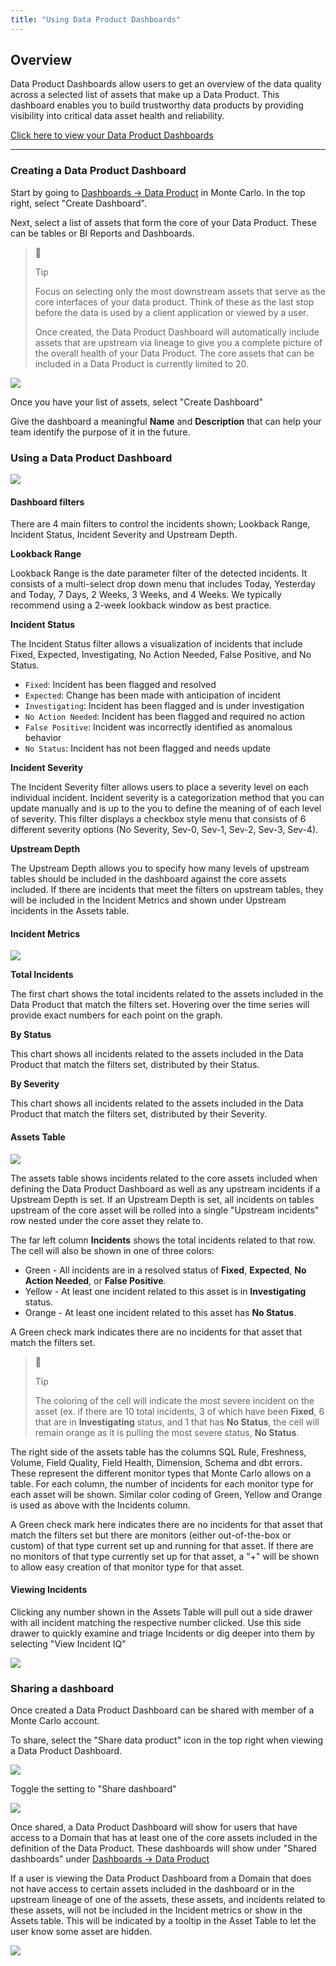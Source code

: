 ```yaml
---
title: "Using Data Product Dashboards"
---
```


## Overview

Data Product Dashboards allow users to get an overview of the data quality across a selected list of assets that make up a Data Product. This dashboard enables you to build trustworthy data products by providing visibility into critical data asset health and reliability.

[Click here to view your Data Product Dashboards ](https://getmontecarlo.com/dashboard/data-product)

---

### Creating a Data Product Dashboard

Start by going to [Dashboards -> Data Product](https://getmontecarlo.com/dashboard/data-product) in Monte Carlo. In the top right, select "Create Dashboard". 

Next, select a list of assets that form the core of your Data Product. These can be tables or BI Reports and Dashboards. 

> 📘
> 
> Tip
> 
> Focus on selecting only the most downstream assets that serve as the core interfaces of your data product. Think of these as the last stop before the data is used by a client application or viewed by a user. 
> 
> Once created, the Data Product Dashboard will automatically include assets that are upstream via lineage to give you a complete picture of the overall health of your Data Product. The core assets that can be included in a Data Product is currently limited to 20.

![](/images/a2a1c22-image.png) 

Once you have your list of assets, select "Create Dashboard"

Give the dashboard a meaningful **Name** and **Description** that can help your team identify the purpose of it in the future. 

### Using a Data Product Dashboard

![](/images/32871ff-screencapture-getmontecarlo-dashboard-data-product-5f6bd101-5483-4344-9687-3c4f0bcf89b8-2023-07-31-20_14_11.png) 

#### Dashboard filters

There are 4 main filters to control the incidents shown; Lookback Range, Incident Status, Incident Severity and Upstream Depth.

**Lookback Range**

Lookback Range is the date parameter filter of the detected incidents. It consists of a multi-select drop down menu that includes Today, Yesterday and Today, 7 Days, 2 Weeks, 3 Weeks, and 4 Weeks. We typically recommend using a 2-week lookback window as best practice.

**Incident Status**

The Incident Status filter allows a visualization of incidents that include Fixed, Expected, Investigating, No Action Needed, False Positive, and No Status. 

* `Fixed`: Incident has been flagged and resolved
* `Expected`: Change has been made with anticipation of incident
* `Investigating`: Incident has been flagged and is under investigation
* `No Action Needed`: Incident has been flagged and required no action
* `False Positive`: Incident was incorrectly identified as anomalous behavior
* `No Status`: Incident has not been flagged and needs update

**Incident Severity**

The Incident Severity filter allows users to place a severity level on each individual incident. Incident severity is a categorization method that you can update manually and is up to the you to define the meaning of of each level of severity. This filter displays a checkbox style menu that consists of 6 different severity options (No Severity, Sev-0, Sev-1, Sev-2, Sev-3, Sev-4).

**Upstream Depth**

The Upstream Depth allows you to specify how many levels of upstream tables should be included in the dashboard against the core assets included. If there are incidents that meet the filters on upstream tables, they will be included in the Incident Metrics and shown under Upstream incidents in the Assets table. 

#### Incident Metrics

![](/images/4c2e4f2-image.png) 

**Total Incidents**

The first chart shows the total incidents related to the assets included in the Data Product that match the filters set. Hovering over the time series will provide exact numbers for each point on the graph. 

**By Status**

This chart shows all incidents related to the assets included in the Data Product that match the filters set, distributed by their Status. 

**By Severity**

This chart shows all incidents related to the assets included in the Data Product that match the filters set, distributed by their Severity.

#### Assets Table

![](/images/627a28e-image.png)

The assets table shows incidents related to the core assets included when defining the Data Product Dashboard as well as any upstream incidents if a Upstream Depth is set. If an Upstream Depth is set, all incidents on tables upstream of the core asset will be rolled into a single "Upstream incidents" row nested under the core asset they relate to. 

The far left column **Incidents** shows the total incidents related to that row. The cell will also be shown in one of three colors:

* Green - All incidents are in a resolved status of **Fixed**, **Expected**, **No Action Needed**, or **False Positive**.
* Yellow - At least one incident related to this asset is in **Investigating** status.
* Orange - At least one incident related to this asset has **No Status**.

A Green check mark indicates there are no incidents for that asset that match the filters set. 

> 📘
> 
> Tip
> 
> The coloring of the cell will indicate the most severe incident on the asset (ex. if there are 10 total incidents, 3 of which have been **Fixed**, 6 that are in **Investigating** status, and 1 that has **No Status**, the cell will remain orange as it is pulling the most severe status, **No Status**.

The right side of the assets table has the columns SQL Rule, Freshness, Volume, Field Quality, Field Health, Dimension, Schema and dbt errors. These represent the different monitor types that Monte Carlo allows on a table. For each column, the number of incidents for each monitor type for each asset will be shown. Similar color coding of Green, Yellow and Orange is used as above with the Incidents column. 

A Green check mark here indicates there are no incidents for that asset that match the filters set but there are monitors (either out-of-the-box or custom) of that type current set up and running for that asset. If there are no monitors of that type currently set up for that asset, a "+" will be shown to allow easy creation of that monitor type for that asset. 

#### Viewing Incidents

Clicking any number shown in the Assets Table will pull out a side drawer with all incident matching the respective number clicked. Use this side drawer to quickly examine and triage Incidents or dig deeper into them by selecting "View Incident IQ"

![](/images/50131de-VAVXyzezC1.gif) 

### Sharing a dashboard

Once created a Data Product Dashboard can be shared with member of a Monte Carlo account. 

To share, select the "Share data product" icon in the top right when viewing a Data Product Dashboard. 

![](/images/214a25f-Screenshot_2023-07-31_at_9.46.25_PM.png) 

Toggle the setting to "Share dashboard"

![](/images/c082655-Screenshot_2023-07-31_at_9.51.03_PM.png) 

Once shared, a Data Product Dashboard will show for users that have access to a Domain that has at least one of the core assets included in the definition of the Data Product. These dashboards will show under "Shared dashboards" under [Dashboards -> Data Product](https://getmontecarlo.com/dashboard/data-product)

If a user is viewing the Data Product Dashboard from a Domain that does not have access to certain assets included in the dashboard or in the upstream lineage of one of the assets, these assets, and incidents related to these assets, will not be included in the Incident metrics or show in the Assets table. This will be indicated by a tooltip in the Asset Table to let the user know some asset are hidden. 

![](/images/58a6227-image.png)